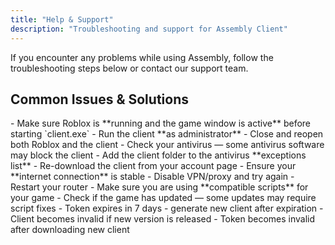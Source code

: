 ```yaml
---
title: "Help & Support"
description: "Troubleshooting and support for Assembly Client"
---
```


<Info>
  If you encounter any problems while using Assembly, follow the troubleshooting steps below or contact our support team.
</Info>

## Common Issues & Solutions

<AccordionGroup>
  <Accordion title="The client does not detect Roblox">
    - Make sure Roblox is **running and the game window is active** before starting `client.exe`
    - Run the client **as administrator**
    - Close and reopen both Roblox and the client
  </Accordion>
  <Accordion title="The client does not start">
    - Check your antivirus — some antivirus software may block the client
    - Add the client folder to the antivirus **exceptions list**
    - Re-download the client from your account page
  </Accordion>
  <Accordion title="Error: Failed to connect">
    - Ensure your **internet connection** is stable
    - Disable VPN/proxy and try again
    - Restart your router
  </Accordion>
  <Accordion title="Scripts not loading or working incorrectly">
    - Make sure you are using **compatible scripts** for your game
    - Check if the game has updated — some updates may require script fixes
  </Accordion>
    <Accordion title="Why loader doesnt working anymore?">
    - Token expires in 7 days - generate new client after expiration
    - Client becomes invalid if new version is released
    - Token becomes invalid after downloading new client
  </Accordion>
</AccordionGroup>